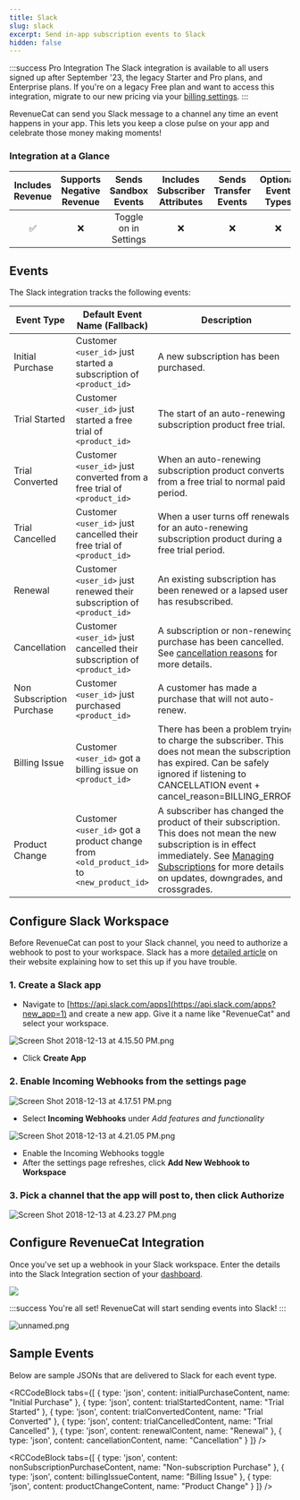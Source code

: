 ```yaml
---
title: Slack
slug: slack
excerpt: Send in-app subscription events to Slack
hidden: false
---
```


:::success Pro Integration
The Slack integration is available to all users signed up after September '23, the legacy Starter and Pro plans, and Enterprise plans. If you're on a legacy Free plan and want to access this integration, migrate to our new pricing via your [billing settings](https://app.revenuecat.com/settings/billing).
:::

RevenueCat can send you Slack message to a channel any time an event happens in your app. This lets you keep a close pulse on your app and celebrate those money making moments!

### Integration at a Glance

| Includes Revenue | Supports Negative Revenue | Sends Sandbox Events  | Includes Subscriber Attributes | Sends Transfer Events | Optional Event Types |
| :--------------: | :-----------------------: | :-------------------: | :----------------------------: | :-------------------: | :------------------: |
|        ✅        |            ❌             | Toggle on in Settings |               ❌               |          ❌           |          ❌          |

## Events

The Slack integration tracks the following events:

| Event Type           | Default Event Name (Fallback)                                      | Description                                                                                                                                                      | App Store | Play Store | Amazon | Stripe | Promo |
|----------------------|-------------------------------------------------------------------|------------------------------------------------------------------------------------------------------------------------------------------------------------------|-----------|------------|--------|--------|-------|
| Initial Purchase      | Customer `<user_id>` just started a subscription of `<product_id>` | A new subscription has been purchased.                                                                                                                           | ✅        | ✅         | ✅     | ✅     | ❌   |
| Trial Started         | Customer `<user_id>` just started a free trial of `<product_id>`   | The start of an auto-renewing subscription product free trial.                                                                                                   | ✅        | ✅         | ✅     | ✅     | ❌   |
| Trial Converted       | Customer `<user_id>` just converted from a free trial of `<product_id>` | When an auto-renewing subscription product converts from a free trial to normal paid period.                                                                    | ✅        | ✅         | ✅     | ✅     | ❌   |
| Trial Cancelled       | Customer `<user_id>` just cancelled their free trial of `<product_id>` | When a user turns off renewals for an auto-renewing subscription product during a free trial period.                                                           | ✅        | ✅         | ✅     | ✅     | ❌   |
| Renewal               | Customer `<user_id>` just renewed their subscription of `<product_id>` | An existing subscription has been renewed or a lapsed user has resubscribed.                                                                                     | ✅        | ✅         | ✅     | ✅     | ❌   |
| Cancellation          | Customer `<user_id>` just cancelled their subscription of `<product_id>` | A subscription or non-renewing purchase has been cancelled. See [cancellation reasons](/docs/integrations/webhooks/event-types-and-fields#cancellation-and-expiration-reasons) for more details. | ✅        | ✅         | ✅     | ✅     | ✅   |
| Non Subscription Purchase | Customer `<user_id>` just purchased `<product_id>` | A customer has made a purchase that will not auto-renew.                                                                                                      | ✅        | ✅         | ✅     | ✅     | ✅   |
| Billing Issue         | Customer `<user_id>` got a billing issue on `<product_id>` | There has been a problem trying to charge the subscriber. This does not mean the subscription has expired. Can be safely ignored if listening to CANCELLATION event + cancel_reason=BILLING_ERROR. | ✅        | ✅         | ✅     | ✅     | ❌   |
| Product Change        | Customer `<user_id>` got a product change from `<old_product_id>` to `<new_product_id>` | A subscriber has changed the product of their subscription. This does not mean the new subscription is in effect immediately. See [Managing Subscriptions](/docs/subscription-guidance/managing-subscriptions) for more details on updates, downgrades, and crossgrades. | ✅        | ✅         | ❌     | ✅     | ❌   |

## Configure Slack Workspace

Before RevenueCat can post to your Slack channel, you need to authorize a webhook to post to your workspace. Slack has a more [detailed article](https://get.slack.help/hc/en-us/articles/115005265063-Incoming-WebHooks-for-Slack) on their website explaining how to set this up if you have trouble.

### 1. Create a **Slack app**

- Navigate to [https://api.slack.com/apps](https://api.slack.com/apps?new_app=1) and create a new app. Give it a name like "RevenueCat" and select your workspace.

![](https://files.readme.io/a85a3f1-Screen_Shot_2018-12-13_at_4.15.50_PM.png "Screen Shot 2018-12-13 at 4.15.50 PM.png")

- Click **Create App**

### 2. Enable **Incoming Webhooks** from the settings page

![](https://files.readme.io/58be14f-Screen_Shot_2018-12-13_at_4.17.51_PM.png "Screen Shot 2018-12-13 at 4.17.51 PM.png")

- Select **Incoming Webhooks** under _Add features and functionality_

![](https://files.readme.io/14fd367-Screen_Shot_2018-12-13_at_4.21.05_PM.png "Screen Shot 2018-12-13 at 4.21.05 PM.png")

- Enable the Incoming Webhooks toggle
- After the settings page refreshes, click **Add New Webhook to Workspace**

### 3. Pick a channel that the app will post to, then click **Authorize**

![](https://files.readme.io/f5c317c-Screen_Shot_2018-12-13_at_4.23.27_PM.png "Screen Shot 2018-12-13 at 4.23.27 PM.png")

## Configure RevenueCat Integration

Once you've set up a webhook in your Slack workspace. Enter the details into the Slack Integration section of your [dashboard](https://app.revenuecat.com).

![](https://files.readme.io/b1cf4cb-app.revenuecat.com_projects_85ff18c7_integrations_intercom_3.png)

:::success
You're all set! RevenueCat will start sending events into Slack!
:::

![](https://files.readme.io/f1167d6-unnamed.png "unnamed.png")

## Sample Events

Below are sample JSONs that are delivered to Slack for each event type.


<RCCodeBlock tabs={[
    { type: 'json', content: initialPurchaseContent, name: "Initial Purchase" },
    { type: 'json', content: trialStartedContent, name: "Trial Started" },
    { type: 'json', content: trialConvertedContent, name: "Trial Converted" },
    { type: 'json', content: trialCancelledContent, name: "Trial Cancelled" },
    { type: 'json', content: renewalContent, name: "Renewal" },
    { type: 'json', content: cancellationContent, name: "Cancellation" }
]} />


<RCCodeBlock tabs={[
    { type: 'json', content: nonSubscriptionPurchaseContent, name: "Non-subscription Purchase" },
    { type: 'json', content: billingIssueContent, name: "Billing Issue" },
    { type: 'json', content: productChangeContent, name: "Product Change" }
]} />
